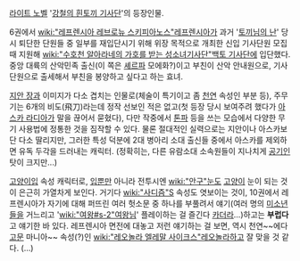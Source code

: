 [[라이트 노벨]] '[[강철의 흰토끼 기사단]]'의 등장인물. 

6권에서 [[wiki:"레프렌시아 레브로뉴 스키피아노스"레프렌시아]]가 과거 '[[토끼님의 난]]' 당시 퇴단한 단원들 중 일부를 재입단시기 위해 위장 목적으로 개최한 신입 기사단원 모집 때 지원해 [[wiki:"수호천 알아라네의 가호를 받는 성소녀기사단"백토 기사단]]에 입단했다. 중앙 대륙의 산악민족 출신(이 쪽은 [[셰르파]] 모에화?)이고 부친이 산악 안내원으로, 기사단원으로 출세해서 부친을 봉양하고 싶다고 하는 효녀. 

[[지안 장]]과 이미지가 다소 겹치는 인물로(체술이 특기이고 좀 [[천연]] 속성인 부분 등), 주무기는 6개의 비도(飛刀)라는데 정작 선보인 적은 없고(첫 등장 당시 보여주려 했다가 [[아스카 라디아]]가 말을 끊어서 묻혔다), 다만 작중에서 [[톤파]] 등을 쓰는 모습에서 다양한 무기 사용법에 정통한 것을 짐작할 수 있다. 물론 절대적인 실력으로는 지안이나 아스카보단 다소 딸리지만, 그러한 특성 덕분에 2대 병아리 소대 출신들 중에서 아스카를 제외하면 유독 두각을 드러내는 캐릭터. (정확히는, 다른 유람소대 소속원들이 지나치게 [[공기]]인 탓이 크지만...) 

[[고양이입]] 속성 캐릭터로, [[입]]뿐만 아니라 전투시엔 [[wiki:"안구"눈]]도 [[고양이]] 눈이 되는 것이 은근히 가열차게 보인다. 거기다 [[wiki:"사디즘"S]] 속성도 엿보이는 것이, 10권에서 레프렌시아가 자기에 대해 퍼뜨린 여러 헛소문 중 하나를 부풀려서 얘기(여러 명의 [[미소년]]들을 거느리고 '[[wiki:"여왕#s-2"여왕님]]' 플레이하는 걸 즐긴다 [[카더라]]...)하고는 '''부럽다'''고 얘기한 바 있다. 레프렌시아 면전에 대놓고 저런 얘기하는 걸 보면, 역시 천연~~에다 [[고문]] 마니아~~ 속성(?)인 [[wiki:"레오놀라 엘레말 사이크스"레오놀라]]하고 잘 맞을 것 같다. (...)
